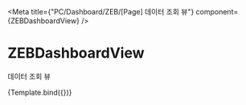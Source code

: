 

<Meta
    title={"PC/Dashboard/ZEB/[Page] 데이터 조회 뷰"}
    component={ZEBDashboardView}
/>

# ZEBDashboardView

데이터 조회 뷰


<Canvas>
    <Story name="Default">{Template.bind({})}</Story>
</Canvas>
